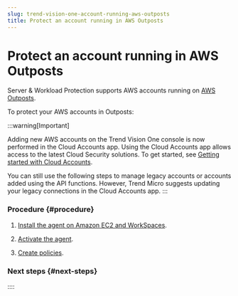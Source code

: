 ```yaml
---
slug: trend-vision-one-account-running-aws-outposts
title: Protect an account running in AWS Outposts
---
```

# Protect an account running in AWS Outposts

Server & Workload Protection supports AWS accounts running on [AWS Outposts](https://aws.amazon.com/outposts/).

To protect your AWS accounts in Outposts:

:::warning[Important]

Adding new AWS accounts on the Trend Vision One console is now performed in the Cloud Accounts app. Using the Cloud Accounts app allows access to the latest Cloud Security solutions. To get started, see [Getting started with Cloud Accounts](getting-started-cloud-accounts.mdx).

You can still use the following steps to manage legacy accounts or accounts added using the API functions. However, Trend Micro suggests updating your legacy connections in the Cloud Accounts app.
:::

### Procedure {#procedure}

1.  [Install the agent on Amazon EC2 and WorkSpaces](install-agent-amazon-ec2-workspaces.mdx).

2.  [Activate the agent](activate-agent.mdx).

3.  [Create policies](create-policies.mdx).

### Next steps {#next-steps}
::::
